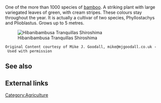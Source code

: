 One of the more than 1000 species of [[bamboo]]. A striking plant with large variegated leaves of green, with cream stripes. These colours stay throughout the year. It is actually a cultivar of two species, Phyllostachys and Plioblastus. Grows up to 5 metres.

[[Image:Hibanibambusa_tranquillas_shiroshima.jpg|center|Hibanibambusa Tranquillas Shiroshima]]

 Original Content courtesy of Mike J. Goodall, mike@mjgoodall.co.uk - Used with permission

== See also ==

== External links ==

[[Category:Agriculture]]
